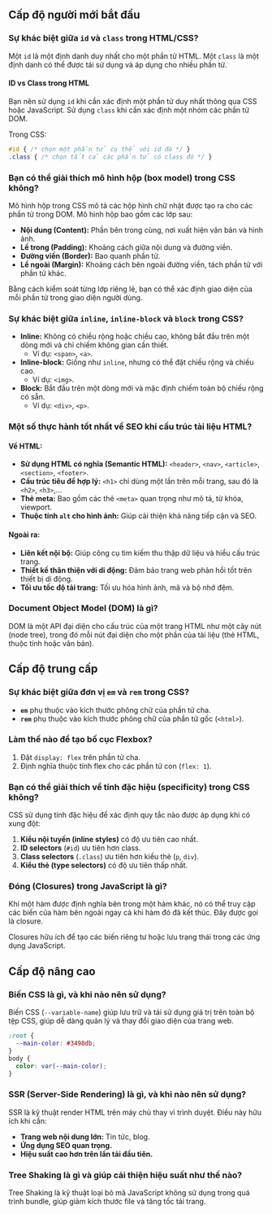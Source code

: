 ## Cấp độ người mới bắt đầu

### Sự khác biệt giữa `id` và `class` trong HTML/CSS?

Một `id` là một định danh duy nhất cho một phần tử HTML. Một `class` là một định danh có thể được tái sử dụng và áp dụng cho nhiều phần tử.

#### ID vs Class trong HTML

Bạn nên sử dụng `id` khi cần xác định một phần tử duy nhất thông qua CSS hoặc JavaScript. Sử dụng `class` khi cần xác định một nhóm các phần tử DOM.

Trong CSS:

```css
#id { /* chọn một phần tử cụ thể với id đó */ }
.class { /* chọn tất cả các phần tử có class đó */ }
```

### Bạn có thể giải thích mô hình hộp (box model) trong CSS không?

Mô hình hộp trong CSS mô tả các hộp hình chữ nhật được tạo ra cho các phần tử trong DOM. Mô hình hộp bao gồm các lớp sau:

- **Nội dung (Content):** Phần bên trong cùng, nơi xuất hiện văn bản và hình ảnh.
- **Lề trong (Padding):** Khoảng cách giữa nội dung và đường viền.
- **Đường viền (Border):** Bao quanh phần tử.
- **Lề ngoài (Margin):** Khoảng cách bên ngoài đường viền, tách phần tử với phần tử khác.

Bằng cách kiểm soát từng lớp riêng lẻ, bạn có thể xác định giao diện của mỗi phần tử trong giao diện người dùng.

### Sự khác biệt giữa `inline`, `inline-block` và `block` trong CSS?

- **Inline:** Không có chiều rộng hoặc chiều cao, không bắt đầu trên một dòng mới và chỉ chiếm không gian cần thiết.
  - Ví dụ: `<span>`, `<a>`.
- **Inline-block:** Giống như `inline`, nhưng có thể đặt chiều rộng và chiều cao.
  - Ví dụ: `<img>`.
- **Block:** Bắt đầu trên một dòng mới và mặc định chiếm toàn bộ chiều rộng có sẵn.
  - Ví dụ: `<div>`, `<p>`.

### Một số thực hành tốt nhất về SEO khi cấu trúc tài liệu HTML?

#### Về HTML:
- **Sử dụng HTML có nghĩa (Semantic HTML):** `<header>`, `<nav>`, `<article>`, `<section>`, `<footer>`.
- **Cấu trúc tiêu đề hợp lý:** `<h1>` chỉ dùng một lần trên mỗi trang, sau đó là `<h2>`, `<h3>`,...
- **Thẻ meta:** Bao gồm các thẻ `<meta>` quan trọng như mô tả, từ khóa, viewport.
- **Thuộc tính `alt` cho hình ảnh:** Giúp cải thiện khả năng tiếp cận và SEO.

#### Ngoài ra:
- **Liên kết nội bộ:** Giúp công cụ tìm kiếm thu thập dữ liệu và hiểu cấu trúc trang.
- **Thiết kế thân thiện với di động:** Đảm bảo trang web phản hồi tốt trên thiết bị di động.
- **Tối ưu tốc độ tải trang:** Tối ưu hóa hình ảnh, mã và bộ nhớ đệm.

### Document Object Model (DOM) là gì?

DOM là một API đại diện cho cấu trúc của một trang HTML như một cây nút (node tree), trong đó mỗi nút đại diện cho một phần của tài liệu (thẻ HTML, thuộc tính hoặc văn bản).

## Cấp độ trung cấp

### Sự khác biệt giữa đơn vị `em` và `rem` trong CSS?

- **`em`** phụ thuộc vào kích thước phông chữ của phần tử cha.
- **`rem`** phụ thuộc vào kích thước phông chữ của phần tử gốc (`<html>`).

### Làm thế nào để tạo bố cục Flexbox?

1. Đặt `display: flex` trên phần tử cha.
2. Định nghĩa thuộc tính flex cho các phần tử con (`flex: 1`).

### Bạn có thể giải thích về tính đặc hiệu (specificity) trong CSS không?

CSS sử dụng tính đặc hiệu để xác định quy tắc nào được áp dụng khi có xung đột:

1. **Kiểu nội tuyến (inline styles)** có độ ưu tiên cao nhất.
2. **ID selectors** (`#id`) ưu tiên hơn class.
3. **Class selectors** (`.class`) ưu tiên hơn kiểu thẻ (`p`, `div`).
4. **Kiểu thẻ (type selectors)** có độ ưu tiên thấp nhất.

### Đóng (Closures) trong JavaScript là gì?

Khi một hàm được định nghĩa bên trong một hàm khác, nó có thể truy cập các biến của hàm bên ngoài ngay cả khi hàm đó đã kết thúc. Đây được gọi là closure.

Closures hữu ích để tạo các biến riêng tư hoặc lưu trạng thái trong các ứng dụng JavaScript.

## Cấp độ nâng cao

### Biến CSS là gì, và khi nào nên sử dụng?

Biến CSS (`--variable-name`) giúp lưu trữ và tái sử dụng giá trị trên toàn bộ tệp CSS, giúp dễ dàng quản lý và thay đổi giao diện của trang web.

```css
:root {
  --main-color: #3498db;
}
body {
  color: var(--main-color);
}
```

### SSR (Server-Side Rendering) là gì, và khi nào nên sử dụng?

SSR là kỹ thuật render HTML trên máy chủ thay vì trình duyệt. Điều này hữu ích khi cần:

- **Trang web nội dung lớn:** Tin tức, blog.
- **Ứng dụng SEO quan trọng.**
- **Hiệu suất cao hơn trên lần tải đầu tiên.**

### Tree Shaking là gì và giúp cải thiện hiệu suất như thế nào?

Tree Shaking là kỹ thuật loại bỏ mã JavaScript không sử dụng trong quá trình bundle, giúp giảm kích thước file và tăng tốc tải trang.
